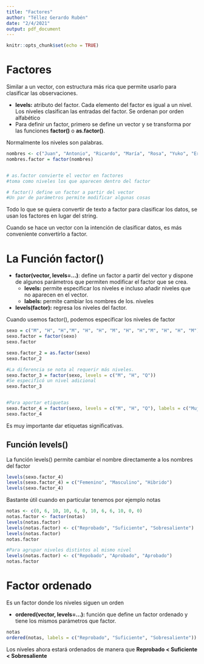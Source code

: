 ---
title: "Factores"
author: "Téllez Gerardo Rubén"
date: "2/4/2021"
output: pdf_document
---

```{r setup, include=FALSE}
knitr::opts_chunk$set(echo = TRUE)
```

# Factores

Similar a un vector, con estructura más rica que permite usarlo para clasificar las observaciones.

+ __levels:__ atributo del factor. Cada elemento del factor es igual a un nivel. Los niveles clasifican las entradas del factor. Se ordenan por orden alfabético
+ Para definir un factor, primero se define un vector y se transforma por las funciones __factor()__ o __as.factor()__.


Normalmente los niveles son palabras.


```{r}
nombres <- c("Juan", "Antonio", "Ricardo", "María", "Rosa", "Yuko", "Ernesto")
nombres.factor = factor(nombres)


# as.factor convierte el vector en factores
#toma como niveles los que aparecen dentro del factor

# factor() define un factor a partir del vector
#Un par de parámetros permite modificar algunas cosas
```


Todo lo que se quiera convertir de texto a factor para clasificar los datos, se usan los factores en lugar del string.


Cuando se hace un vector con la intención de clasificar datos, es más conveniente convertirlo a factor.


# La Función factor()

+ __factor(vector, levels=...)__: define un factor a partir del vector y dispone de algunos parámetros que permiten modificar el factor que se crea.
  - __levels:__ permite especificar los niveles e incluso añadir niveles que no aparecen en el vector.
  - __labels:__ permite cambiar los nombres de los. niveles
+ __levels(factor):__ regresa los niveles del factor.


Cuando usemos factor(), podemos especificar los niveles de factor
```{r}
sexo = c("M", "H", "H","M", "H", "H", "M", "H", "H","M", "H", "H", "M")
sexo.factor = factor(sexo)
sexo.factor

sexo.factor_2 = as.factor(sexo)
sexo.factor_2

#La diferencia se nota al requerir más niveles.
sexo.factor_3 = factor(sexo, levels = c("M", "H", "Q"))
#Se especificó un nivel adicional
sexo.factor_3


#Para aportar etiquetas
sexo.factor_4 = factor(sexo, levels = c("M", "H", "Q"), labels = c("Mujer", "Hombre", "Quimera"))
sexo.factor_4
```
Es muy importante dar etiquetas significativas.


## Función levels()
La función levels() permite cambiar el nombre directamente a los nombres del factor
```{r}
levels(sexo.factor_4)
levels(sexo.factor_4) = c("Femenino", "Masculino", "Hibrido")
levels(sexo.factor_4)
```
Bastante útil cuando en particular tenemos por ejemplo notas
```{r}
notas <- c(0, 6, 10, 10, 6, 0, 10, 6, 6, 10, 0, 0)
notas.factor <- factor(notas)
levels(notas.factor)
levels(notas.factor) <- c("Reprobado", "Suficiente", "Sobresaliente")
levels(notas.factor)
notas.factor

#Para agrupar niveles distintos al mismo nivel
levels(notas.factor) <- c("Repobado", "Aprobado", "Aprobado")
notas.factor
```

# Factor ordenado

Es un factor donde los niveles siguen un orden

+ __ordered(vector, levels=...):__ función que define un factor ordenado y tiene los mismos parámetros que factor.

```{r}
notas
ordered(notas, labels = c("Reprobado", "Suficiente", "Sobresaliente"))

```
Los niveles ahora estará ordenados de manera que __Reprobado < Suficiente < Sobresaliente__





